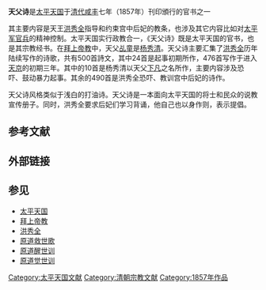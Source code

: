 '''天父诗'''是[[太平天国|太平天国]]于[[清代|清代]][[咸丰|咸丰]]七年（1857年）刊印頒行的官书之一 {{來源請求|time=2009-12-24}}

其主要内容是天王[[洪秀全|洪秀全]]指导和约束宫中后妃的教条，也涉及其它内容比如对[[太平军|太平军]][[軍人|官兵]]的精神控制。太平天国实行政教合一，《天父诗》既是太平天国的官书，也是其宗教经书。在[[拜上帝教|拜上帝教]]中，天父[[乩童|乩童]]是[[杨秀清|杨秀清]]。天父诗主要汇集了[[洪秀全|洪秀全]]历年陆续写作的诗歌，共有500首詩文，其中24首是起事初期所作，476首写作于进入[[天京|天京]]的初期三年。其中的10首是杨秀清以天父[[下凡|下凡]]之名所作，主要内容涉及恐吓、鼓动暴力起事。其余的490首是洪秀全恐吓、教训宫中后妃的诗作。

天父诗风格类似于浅白的打油诗。天父诗是一本面向太平天国的将士和民众的说教宣传册子。同时，洪秀全要求后妃们学习背诵，他自己也以身作则，表示提倡。

== 参考文献 ==
{{Reflist}}

== 外部链接 ==

==参见==
{{Wikisource|天父詩}}
*[[太平天国|太平天国]]
*[[拜上帝教|拜上帝教]]
*[[洪秀全|洪秀全]]
*[[原道救世歌|原道救世歌]]
*[[原道醒世训|原道醒世训]]
*[[原道觉世训|原道觉世训]]

[[Category:太平天国文献|Category:太平天国文献]]
[[Category:清朝宗教文献|Category:清朝宗教文献]]
[[Category:1857年作品|Category:1857年作品]]